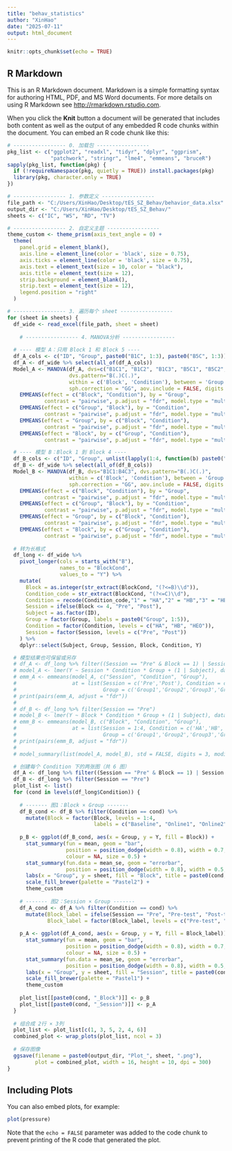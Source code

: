 ---
title: "behav_statistics"
author: "XinHao"
date: "2025-07-11"
output: html_document
---

```{r setup, include=FALSE}
knitr::opts_chunk$set(echo = TRUE)
```

## R Markdown

This is an R Markdown document. Markdown is a simple formatting syntax for authoring HTML, PDF, and MS Word documents. For more details on using R Markdown see <http://rmarkdown.rstudio.com>.

When you click the **Knit** button a document will be generated that includes both content as well as the output of any embedded R code chunks within the document. You can embed an R code chunk like this:

```{r cars}
# ----------------- 0. 加载包 -----------------
pkg_list <- c("ggplot2", "readxl", "tidyr", "dplyr", "ggprism", 
              "patchwork", "stringr", "lme4", "emmeans", "bruceR")
sapply(pkg_list, function(pkg) {
  if (!requireNamespace(pkg, quietly = TRUE)) install.packages(pkg)
  library(pkg, character.only = TRUE)
})

# ----------------- 1. 参数定义 -----------------
file_path <- "C:/Users/XinHao/Desktop/tES_SZ_Behav/behavior_data.xlsx"
output_dir <- "C:/Users/XinHao/Desktop/tES_SZ_Behav/"
sheets <- c("IC", "WS", "RD", "TV")

# ----------------- 2. 自定义主题 -----------------
theme_custom <- theme_prism(axis_text_angle = 0) +
  theme(
    panel.grid = element_blank(),
    axis.line = element_line(color = 'black', size = 0.75),
    axis.ticks = element_line(color = 'black', size = 0.75),
    axis.text = element_text(size = 10, color = "black"),
    axis.title = element_text(size = 12),
    strip.background = element_blank(),
    strip.text = element_text(size = 12),
    legend.position = "right"
  )

# ----------------- 3. 遍历每个 sheet -----------------
for (sheet in sheets) {
  df_wide <- read_excel(file_path, sheet = sheet)
  
    # ----------------- 4. MANOVA分析 -----------------
  
  # ---- 模型 A：只用 Block 1 和 Block 5 ----
  df_A_cols <- c("ID", "Group", paste0("B1C", 1:3), paste0("B5C", 1:3))
  df_A <- df_wide %>% select(all_of(df_A_cols))
  Model_A <- MANOVA(df_A, dvs=c("B1C1", "B1C2", "B1C3", "B5C1", "B5C2", "B5C3"),
                    dvs.pattern="B(.)C(.)", 
                    within = c('Block', 'Condition'), between = 'Group', 
                    sph.correction = "GG", aov.include = FALSE, digits = 3) %>%
    EMMEANS(effect = c("Block", "Condition"), by = "Group",
            contrast = "pairwise", p.adjust = "fdr", model.type = "multivariate") %>%
    EMMEANS(effect = c("Group", "Block"), by = "Condition",
            contrast = "pairwise", p.adjust = "fdr", model.type = "multivariate") %>%
    EMMEANS(effect = "Group", by = c("Block", "Condition"),
            contrast = "pairwise", p.adjust = "fdr", model.type = "multivariate") %>%
    EMMEANS(effect = "Block", by = c("Group", "Condition"), 
            contrast = "pairwise", p.adjust = "fdr", model.type = "multivariate")

  # ---- 模型 B：Block 1 到 Block 4 ----
  df_B_cols <- c("ID", "Group", unlist(lapply(1:4, function(b) paste0("B", b, "C", 1:3))))
  df_B <- df_wide %>% select(all_of(df_B_cols))
  Model_B <- MANOVA(df_B, dvs="B1C1:B4C3", dvs.pattern="B(.)C(.)", 
                    within = c('Block', 'Condition'), between = 'Group', 
                    sph.correction = "GG", aov.include = FALSE, digits = 3) %>%
    EMMEANS(effect = c("Block", "Condition"), by = "Group",
            contrast = "pairwise", p.adjust = "fdr", model.type = "multivariate") %>%
    EMMEANS(effect = c("Group", "Block"), by = "Condition",
            contrast = "pairwise", p.adjust = "fdr", model.type = "multivariate") %>%
    EMMEANS(effect = "Group", by = c("Block", "Condition"),
            contrast = "pairwise", p.adjust = "fdr", model.type = "multivariate") %>%
    EMMEANS(effect = "Block", by = c("Group", "Condition"), 
            contrast = "pairwise", p.adjust = "fdr", model.type = "multivariate")
  
  # 转为长格式
  df_long <- df_wide %>%
    pivot_longer(cols = starts_with("B"),
                 names_to = "BlockCond",
                 values_to = "Y") %>%
    mutate(
      Block = as.integer(str_extract(BlockCond, "(?<=B)\\d")),
      Condition_code = str_extract(BlockCond, "(?<=C)\\d"),
      Condition = recode(Condition_code,"1" = "HA","2" = "HB","3" = "HEO"),
      Session = ifelse(Block <= 4, "Pre", "Post"),
      Subject = as.factor(ID),
      Group = factor(Group, labels = paste0("Group", 1:5)),
      Condition = factor(Condition, levels = c("HA", "HB", "HEO")),
      Session = factor(Session, levels = c("Pre", "Post"))
    ) %>%
    dplyr::select(Subject, Group, Session, Block, Condition, Y)

  # 模型结果也可保留或另存
  # df_A <- df_long %>% filter((Session == "Pre" & Block == 1) | Session == "Post")
  # model_A <- lmer(Y ~ Session * Condition * Group + (1 | Subject), data = df_A)
  # emm_A <- emmeans(model_A, c("Session", "Condition", "Group"),
  #                  at = list(Session = c('Pre','Post'), Condition = c('HA','HB','HEO'),
  #                            Group = c('Group1','Group2','Group3','Group4','Group5')))
  # print(pairs(emm_A, adjust = "fdr"))
  # 
  # df_B <- df_long %>% filter(Session == "Pre")
  # model_B <- lmer(Y ~ Block * Condition * Group + (1 | Subject), data = df_B)
  # emm_B <- emmeans(model_B, c("Block", "Condition", "Group"),
  #                  at = list(Session = 1:4, Condition = c('HA','HB','HEO'),
  #                            Group = c('Group1','Group2','Group3','Group4','Group5')))
  # print(pairs(emm_B, adjust = "fdr"))
  # 
  # model_summary(list(model_A, model_B), std = FALSE, digits = 3, modify.se = NULL, bold = 0.05)

  # 创建每个 Condition 下的两张图（共 6 图）
  df_A <- df_long %>% filter((Session == "Pre" & Block == 1) | Session == "Post")
  df_B <- df_long %>% filter(Session == "Pre")
  plot_list <- list()
  for (cond in levels(df_long$Condition)) {
    
    # ------- 图1：Block × Group -------
    df_B_cond <- df_B %>% filter(Condition == cond) %>%
      mutate(Block = factor(Block, levels = 1:4,
                            labels = c("Baseline", "Online1", "Online2", "Offline")))
    
    p_B <- ggplot(df_B_cond, aes(x = Group, y = Y, fill = Block)) +
      stat_summary(fun = mean, geom = "bar",
                   position = position_dodge(width = 0.8), width = 0.7,
                   colour = NA, size = 0.5) +
      stat_summary(fun.data = mean_se, geom = "errorbar",
                   position = position_dodge(width = 0.8), width = 0.5, size = 0.5) +
      labs(x = "Group", y = sheet, fill = "Block", title = paste0(cond, " - Block")) +
      scale_fill_brewer(palette = "Pastel2") +
      theme_custom
    
    # ------- 图2：Session × Group -------
    df_A_cond <- df_A %>% filter(Condition == cond) %>%
      mutate(Block_label = ifelse(Session == "Pre", "Pre-test", "Post-test"),
             Block_label = factor(Block_label, levels = c("Pre-test", "Post-test")))
    
    p_A <- ggplot(df_A_cond, aes(x = Group, y = Y, fill = Block_label)) +
      stat_summary(fun = mean, geom = "bar",
                   position = position_dodge(width = 0.8), width = 0.7,
                   colour = NA, size = 0.5) +
      stat_summary(fun.data = mean_se, geom = "errorbar",
                   position = position_dodge(width = 0.8), width = 0.5, size = 0.5) +
      labs(x = "Group", y = sheet, fill = "Session", title = paste0(cond, " - Session")) +
      scale_fill_brewer(palette = "Pastel1") +
      theme_custom
    
    plot_list[[paste0(cond, "_Block")]] <- p_B
    plot_list[[paste0(cond, "_Session")]] <- p_A
  }
  
  # 组合成 2行 × 3列
  plot_list <- plot_list[c(1, 3, 5, 2, 4, 6)]
  combined_plot <- wrap_plots(plot_list, ncol = 3)
  
  # 保存图像
  ggsave(filename = paste0(output_dir, "Plot_", sheet, ".png"),
         plot = combined_plot, width = 16, height = 10, dpi = 300)
}

```

## Including Plots

You can also embed plots, for example:

```{r pressure, echo=FALSE}
plot(pressure)
```

Note that the `echo = FALSE` parameter was added to the code chunk to prevent printing of the R code that generated the plot.
